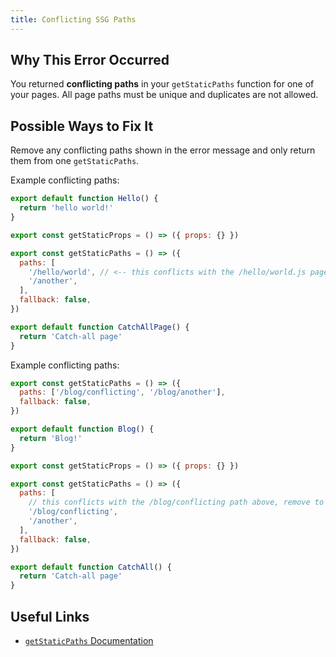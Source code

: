 ```yaml
---
title: Conflicting SSG Paths
---
```


## Why This Error Occurred

You returned **conflicting paths** in your `getStaticPaths` function for one of your pages. All page paths must be unique and duplicates are not allowed.

## Possible Ways to Fix It

Remove any conflicting paths shown in the error message and only return them from one `getStaticPaths`.

Example conflicting paths:

```jsx filename="pages/hello/world.js"
export default function Hello() {
  return 'hello world!'
}
```

```jsx filename="pages/[...catchAll].js"
export const getStaticProps = () => ({ props: {} })

export const getStaticPaths = () => ({
  paths: [
    '/hello/world', // <-- this conflicts with the /hello/world.js page, remove to resolve error
    '/another',
  ],
  fallback: false,
})

export default function CatchAllPage() {
  return 'Catch-all page'
}
```

Example conflicting paths:

```jsx filename="pages/blog/[slug].js"
export const getStaticPaths = () => ({
  paths: ['/blog/conflicting', '/blog/another'],
  fallback: false,
})

export default function Blog() {
  return 'Blog!'
}
```

```jsx filename="pages/[...catchAll].js"
export const getStaticProps = () => ({ props: {} })

export const getStaticPaths = () => ({
  paths: [
    // this conflicts with the /blog/conflicting path above, remove to resolve error
    '/blog/conflicting',
    '/another',
  ],
  fallback: false,
})

export default function CatchAll() {
  return 'Catch-all page'
}
```

## Useful Links

- [`getStaticPaths` Documentation](/docs/pages/building-your-application/data-fetching/get-static-paths)
